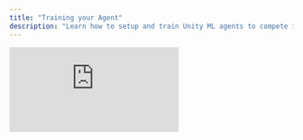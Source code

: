 ```yaml
---
title: "Training your Agent"
description: "Learn how to setup and train Unity ML agents to compete in HypeDuel arenas using deep reinforcement learning"
---
```


<iframe class="w-full aspect-video rounded-xl mb-6" src="https://customer-gg6qs7nm5ue94t64.cloudflarestream.com/b875ed5a4303599a40e9eefb05f7083b/iframe?muted=true&loop=true&autoplay=true&poster=https%3A%2F%2Fcustomer-gg6qs7nm5ue94t64.cloudflarestream.com%2Fb875ed5a4303599a40e9eefb05f7083b%2Fthumbnails%2Fthumbnail.jpg%3Ftime%3D%26height%3D600" title="Training Setup" frameborder="0" allow="accelerometer; autoplay; clipboard-write; encrypted-media; gyroscope; picture-in-picture" allowfullscreen />
[Contact us before you begin](https://b3builders.typeform.com/hypeduel)

## Getting Started

### Prerequisites

Before you begin training your agent, ensure you have:

- **Unity 2022.3 LTS** or newer
- **Python 3.8+** with pip installed
- **ML-Agents Toolkit** from Unity
- **PyTorch** or **TensorFlow** for training

### Installation Steps

<Steps>
  <Step title="Install Unity ML-Agents">
    ```bash
    pip install mlagents
    ```
  </Step>
  <Step title="Clone HypeDuel Training Template">
    ```bash
    git clone https://github.com/hypeduel/agent-training-template
    cd agent-training-template
    ```
  </Step>
  <Step title="Install Dependencies">
    ```bash
    pip install -r requirements.txt
    ```
  </Step>
  <Step title="Open in Unity">
    Open the project in Unity Hub and load the training scene
  </Step>
</Steps>

## Training Configuration

### Agent Behavior Parameters

Configure your agent's learning parameters in the `config.yaml` file:

```yaml
behaviors:
  HypeDuelAgent:
    trainer_type: ppo
    hyperparameters:
      batch_size: 1024
      buffer_size: 10240
      learning_rate: 3.0e-4
      beta: 5.0e-4
      epsilon: 0.2
      lambd: 0.99
      num_epoch: 3
      learning_rate_schedule: linear
    network_settings:
      normalize: false
      hidden_units: 128
      num_layers: 2
    reward_signals:
      extrinsic:
        gamma: 0.99
        strength: 1.0
    max_steps: 500000
    time_horizon: 64
    summary_freq: 10000
```

### Observation Space

Your agent will receive observations including:

- **Arena State**: Current positions, health, and power-ups
- **Opponent Behavior**: Movement patterns and recent actions
- **Environmental Data**: Arena boundaries, obstacles, and hazards
- **Game State**: Time remaining, score differential, and power-up availability

### Action Space

Agents can perform actions such as:

- **Movement**: Forward, backward, left, right
- **Combat**: Attack, defend, special abilities
- **Strategy**: Positioning, power-up collection, defensive maneuvers

## Training Process

### Local Training

Start training your agent locally:

```bash
mlagents-learn config.yaml --run-id=hypeduel-agent-v1
```

### Training Metrics

Monitor your agent's progress with key metrics:

<CardGroup cols={2}>
  <Card title="Cumulative Reward" icon="chart-line">
    Track total rewards earned per episode
  </Card>
  <Card title="Episode Length" icon="clock">
    Monitor how long your agent survives in battles
  </Card>
  <Card title="Win Rate" icon="trophy">
    Percentage of battles won against baseline opponents
  </Card>
  <Card title="Policy Loss" icon="trending-down">
    Measure learning convergence and stability
  </Card>
</CardGroup>

### Arena Submission

Once your agent is trained:

1. **Test Performance**: Validate against benchmark opponents
2. **Model Optimization**: Ensure efficient inference speed
3. **Submit to HypeDuel**: Upload your `.onnx` model file
4. **Arena Registration**: Register your agent for specific arenas

## Best Practices

### Training Tips

- **Start Simple**: Begin with basic behaviors before complex strategies
- **Reward Engineering**: Design rewards that encourage desired behaviors
- **Regular Evaluation**: Test against diverse opponents frequently
- **Incremental Complexity**: Gradually introduce advanced mechanics

### Performance Optimization

- **Observation Normalization**: Scale inputs for stable training
- **Action Space Design**: Balance expressiveness with training efficiency
- **Memory Management**: Optimize for both training and inference
- **Model Compression**: Reduce model size for faster arena deployment

## Troubleshooting

### Common Issues

<Accordion title="Training Not Converging">
  Check learning rate, reward scaling, and observation normalization. Consider reducing complexity or adjusting hyperparameters.
</Accordion>

<Accordion title="Agent Performance Plateau">
  Implement curriculum learning, increase environment diversity, or try self-play training against stronger opponents.
</Accordion>

<Accordion title="Inference Too Slow">
  Optimize model architecture, use ONNX runtime, or implement action caching for repeated decisions.
</Accordion>
